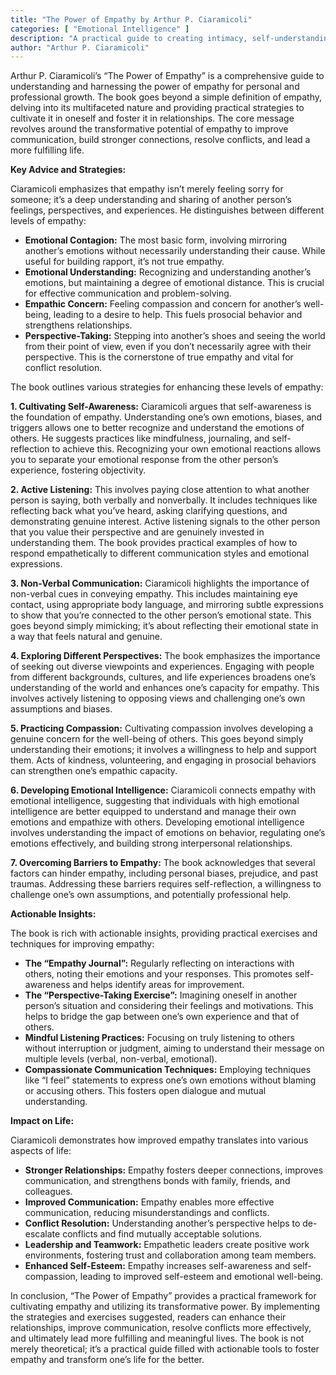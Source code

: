 ```yaml
---
title: "The Power of Empathy by Arthur P. Ciaramicoli"
categories: [ "Emotional Intelligence" ]
description: "A practical guide to creating intimacy, self-understanding, and lasting love"
author: "Arthur P. Ciaramicoli"
---
```

Arthur P. Ciaramicoli's "The Power of Empathy" is a comprehensive guide to understanding and harnessing the power of empathy for personal and professional growth.  The book goes beyond a simple definition of empathy, delving into its multifaceted nature and providing practical strategies to cultivate it in oneself and foster it in relationships.  The core message revolves around the transformative potential of empathy to improve communication, build stronger connections, resolve conflicts, and lead a more fulfilling life.

**Key Advice and Strategies:**

Ciaramicoli emphasizes that empathy isn't merely feeling sorry for someone; it's a deep understanding and sharing of another person's feelings, perspectives, and experiences. He distinguishes between different levels of empathy:

* **Emotional Contagion:** The most basic form, involving mirroring another's emotions without necessarily understanding their cause. While useful for building rapport, it's not true empathy.
* **Emotional Understanding:** Recognizing and understanding another's emotions, but maintaining a degree of emotional distance. This is crucial for effective communication and problem-solving.
* **Empathic Concern:**  Feeling compassion and concern for another's well-being, leading to a desire to help.  This fuels prosocial behavior and strengthens relationships.
* **Perspective-Taking:**  Stepping into another's shoes and seeing the world from their point of view, even if you don't necessarily agree with their perspective. This is the cornerstone of true empathy and vital for conflict resolution.

The book outlines various strategies for enhancing these levels of empathy:

**1. Cultivating Self-Awareness:**  Ciaramicoli argues that self-awareness is the foundation of empathy.  Understanding one's own emotions, biases, and triggers allows one to better recognize and understand the emotions of others.  He suggests practices like mindfulness, journaling, and self-reflection to achieve this.  Recognizing your own emotional reactions allows you to separate your emotional response from the other person's experience, fostering objectivity.


**2. Active Listening:** This involves paying close attention to what another person is saying, both verbally and nonverbally.  It includes techniques like reflecting back what you've heard, asking clarifying questions, and demonstrating genuine interest.  Active listening signals to the other person that you value their perspective and are genuinely invested in understanding them. The book provides practical examples of how to respond empathetically to different communication styles and emotional expressions.


**3. Non-Verbal Communication:** Ciaramicoli highlights the importance of non-verbal cues in conveying empathy.  This includes maintaining eye contact, using appropriate body language, and mirroring subtle expressions to show that you're connected to the other person's emotional state. This goes beyond simply mimicking; it's about reflecting their emotional state in a way that feels natural and genuine.


**4. Exploring Different Perspectives:**  The book emphasizes the importance of seeking out diverse viewpoints and experiences.  Engaging with people from different backgrounds, cultures, and life experiences broadens one's understanding of the world and enhances one's capacity for empathy.  This involves actively listening to opposing views and challenging one's own assumptions and biases.


**5. Practicing Compassion:** Cultivating compassion involves developing a genuine concern for the well-being of others.  This goes beyond simply understanding their emotions; it involves a willingness to help and support them.  Acts of kindness, volunteering, and engaging in prosocial behaviors can strengthen one's empathic capacity.


**6. Developing Emotional Intelligence:** Ciaramicoli connects empathy with emotional intelligence, suggesting that individuals with high emotional intelligence are better equipped to understand and manage their own emotions and empathize with others.  Developing emotional intelligence involves understanding the impact of emotions on behavior, regulating one's emotions effectively, and building strong interpersonal relationships.


**7. Overcoming Barriers to Empathy:**  The book acknowledges that several factors can hinder empathy, including personal biases, prejudice, and past traumas.  Addressing these barriers requires self-reflection, a willingness to challenge one's own assumptions, and potentially professional help.


**Actionable Insights:**

The book is rich with actionable insights, providing practical exercises and techniques for improving empathy:

* **The "Empathy Journal":**  Regularly reflecting on interactions with others, noting their emotions and your responses. This promotes self-awareness and helps identify areas for improvement.
* **The "Perspective-Taking Exercise":**  Imagining oneself in another person's situation and considering their feelings and motivations.  This helps to bridge the gap between one's own experience and that of others.
* **Mindful Listening Practices:**  Focusing on truly listening to others without interruption or judgment, aiming to understand their message on multiple levels (verbal, non-verbal, emotional).
* **Compassionate Communication Techniques:**  Employing techniques like "I feel" statements to express one's own emotions without blaming or accusing others. This fosters open dialogue and mutual understanding.


**Impact on Life:**

Ciaramicoli demonstrates how improved empathy translates into various aspects of life:

* **Stronger Relationships:**  Empathy fosters deeper connections, improves communication, and strengthens bonds with family, friends, and colleagues.
* **Improved Communication:**  Empathy enables more effective communication, reducing misunderstandings and conflicts.
* **Conflict Resolution:**  Understanding another's perspective helps to de-escalate conflicts and find mutually acceptable solutions.
* **Leadership and Teamwork:**  Empathetic leaders create positive work environments, fostering trust and collaboration among team members.
* **Enhanced Self-Esteem:**  Empathy increases self-awareness and self-compassion, leading to improved self-esteem and emotional well-being.


In conclusion, "The Power of Empathy" provides a practical framework for cultivating empathy and utilizing its transformative power.  By implementing the strategies and exercises suggested, readers can enhance their relationships, improve communication, resolve conflicts more effectively, and ultimately lead more fulfilling and meaningful lives.  The book is not merely theoretical; it's a practical guide filled with actionable tools to foster empathy and transform one's life for the better.


